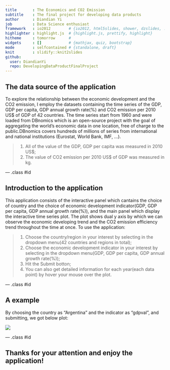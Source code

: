 ```yaml
---
title       : The Economics and CO2 Emission
subtitle    : The final project for developing data products
author      : Diandian Yi
job         : Data Science enthusiast
framework   : io2012        # {io2012, html5slides, shower, dzslides, ...}
highlighter : highlight.js  # {highlight.js, prettify, highlight}
hitheme     : tomorrow      # 
widgets     : []            # {mathjax, quiz, bootstrap}
mode        : selfcontained # {standalone, draft}
knit        : slidify::knit2slides
github:
  user: DiandianYi
  repo: DevelopingDataProductFinalProject
---
```


## The data source of the application

To explore the relationship between the economic development and the CO2 emission, I employ the datasets containing the time series of the GDP, GDP per capita, GDP annual growth rate(%) and CO2 emission per 2010 US$ of GDP of 42 countries. The time series start from 1960 and were loaded from DBnomics which is an open-source project with the goal of aggregating the world's economic data in one location, free of charge to the public.DBnomics covers hundreds of millions of series from international and national institutions (Eurostat, World Bank, IMF, ...).   

> 1. All of the value of the GDP, GDP per capita was measured in 2010 US$;
> 2. The value of CO2 emission per 2010 US$ of GDP was measured in kg.

--- .class #id 

## Introduction to the application

This application consists of the interactive panel which cantains the choice of country and the choice of economic development indicator(GDP, GDP per capita, GDP annual growth rate(%)), and the main panel which display the interactive time series plot. The plot shows dual y axis by which we can observe the economic developing trend and the CO2 emission efficiency trend throughout the time at once. To use the application:

> 1. Choose the country/region in your interest by selecting in the dropdown menu(42 countries and regions in total);
> 2. Choose the economic development indicator in your interest by selecting in the dropdown menu(GDP, GDP per capita, GDP annual growth rate(%));
> 3. Hit the Submit botton;
> 4. You can also get detailed information for each year(each data point) by hover your mouse over the plot.

--- .class #id 

## A example

By choosing the country as "Argentina" and the indicator as "gdpval", and submitting, we got below plot:

<img src="Screenshot 2019-12-11 at 21.12.19.PNG" style="max-width:1000px;float:center;">

--- .class #id 

## Thanks for your attention and enjoy the application!





